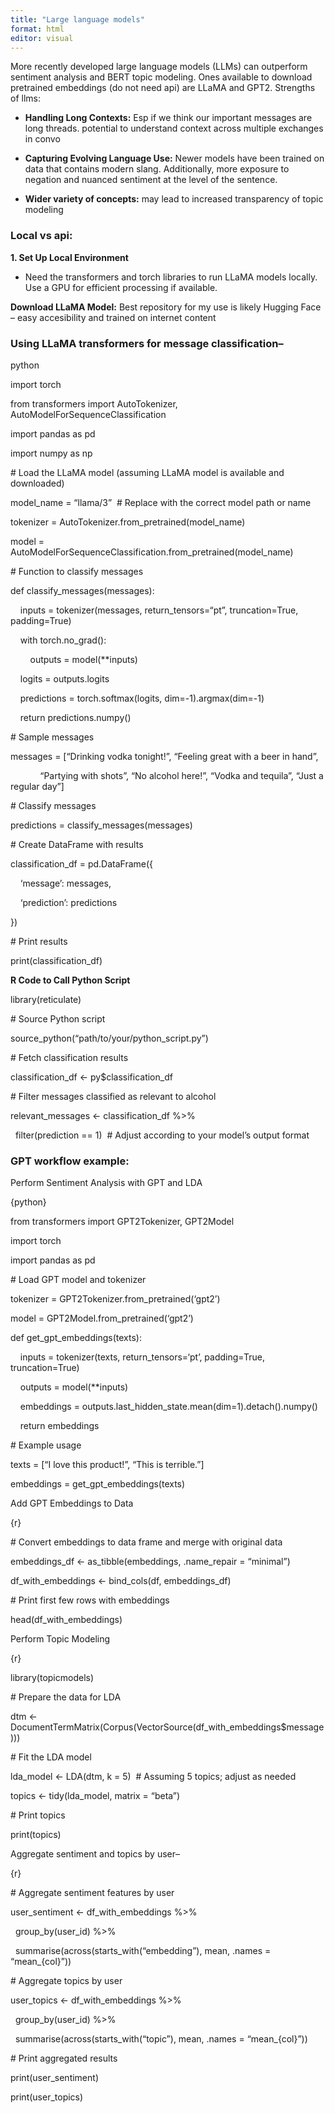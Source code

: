 ```yaml
---
title: "Large language models"
format: html
editor: visual
---
```


More recently developed large language models (LLMs) can outperform sentiment analysis and BERT topic modeling. Ones available to download pretrained embeddings (do not need api) are LLaMA and GPT2. Strengths of llms:

-   **Handling Long Contexts:** Esp if we think our important messages are long threads. potential to understand context across multiple exchanges in convo

-   **Capturing Evolving Language Use:** Newer models have been trained on data that contains modern slang. Additionally, more exposure to negation and nuanced sentiment at the level of the sentence.

-   **Wider variety of concepts:** may lead to increased transparency of topic modeling

### Local vs api**:**

**1. Set Up Local Environment**

-   Need the transformers and torch libraries to run LLaMA models locally. Use a GPU for efficient processing if available.

**Download LLaMA Model:** Best repository for my use is likely Hugging Face – easy accesibility and trained on internet content

### **Using LLaMA transformers for message classification–**

python

import torch

from transformers import AutoTokenizer, AutoModelForSequenceClassification

import pandas as pd

import numpy as np

\# Load the LLaMA model (assuming LLaMA model is available and downloaded)

model_name = "llama/3"  \# Replace with the correct model path or name

tokenizer = AutoTokenizer.from_pretrained(model_name)

model = AutoModelForSequenceClassification.from_pretrained(model_name)

\# Function to classify messages

def classify_messages(messages):

    inputs = tokenizer(messages, return_tensors="pt", truncation=True, padding=True)

    with torch.no_grad():

        outputs = model(\*\*inputs)

    logits = outputs.logits

    predictions = torch.softmax(logits, dim=-1).argmax(dim=-1)

    return predictions.numpy()

\# Sample messages

messages = \["Drinking vodka tonight!", "Feeling great with a beer in hand",

            "Partying with shots", "No alcohol here!", "Vodka and tequila", "Just a regular day"\]

\# Classify messages

predictions = classify_messages(messages)

\# Create DataFrame with results

classification_df = pd.DataFrame({

    'message': messages,

    'prediction': predictions

})

\# Print results

print(classification_df)

**R Code to Call Python Script**

library(reticulate)

\# Source Python script

source_python("path/to/your/python_script.py")

\# Fetch classification results

classification_df \<- py\$classification_df

\# Filter messages classified as relevant to alcohol

relevant_messages \<- classification_df %\>%

  filter(prediction == 1)  \# Adjust according to your model's output format

### GPT workflow example**:**

Perform Sentiment Analysis with GPT and LDA

{python}

from transformers import GPT2Tokenizer, GPT2Model

import torch

import pandas as pd

\# Load GPT model and tokenizer

tokenizer = GPT2Tokenizer.from_pretrained('gpt2')

model = GPT2Model.from_pretrained('gpt2')

def get_gpt_embeddings(texts):

    inputs = tokenizer(texts, return_tensors='pt', padding=True, truncation=True)

    outputs = model(\*\*inputs)

    embeddings = outputs.last_hidden_state.mean(dim=1).detach().numpy()

    return embeddings

\# Example usage

texts = \["I love this product!", "This is terrible."\]

embeddings = get_gpt_embeddings(texts)

Add GPT Embeddings to Data

{r}

\# Convert embeddings to data frame and merge with original data

embeddings_df \<- as_tibble(embeddings, .name_repair = "minimal")

df_with_embeddings \<- bind_cols(df, embeddings_df)

\# Print first few rows with embeddings

head(df_with_embeddings)

Perform Topic Modeling

{r}

library(topicmodels)

\# Prepare the data for LDA

dtm \<- DocumentTermMatrix(Corpus(VectorSource(df_with_embeddings\$message)))

\# Fit the LDA model

lda_model \<- LDA(dtm, k = 5)  \# Assuming 5 topics; adjust as needed

topics \<- tidy(lda_model, matrix = "beta")

\# Print topics

print(topics)

Aggregate sentiment and topics by user--

{r}

\# Aggregate sentiment features by user

user_sentiment \<- df_with_embeddings %\>%

  group_by(user_id) %\>%

  summarise(across(starts_with("embedding"), mean, .names = "mean\_{col}"))

\# Aggregate topics by user

user_topics \<- df_with_embeddings %\>%

  group_by(user_id) %\>%

  summarise(across(starts_with("topic"), mean, .names = "mean\_{col}"))

\# Print aggregated results

print(user_sentiment)

print(user_topics)
